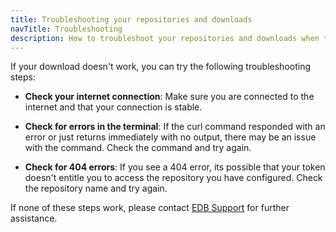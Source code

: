 ```yaml
---
title: Troubleshooting your repositories and downloads
navTitle: Troubleshooting
description: How to troubleshoot your repositories and downloads when they don't work
---
```


If your download doesn't work, you can try the following troubleshooting steps:

* **Check your internet connection**: Make sure you are connected to the internet and that your connection is stable.

* **Check for errors in the terminal**: If the curl command responded with an error or just returns immediately with no output, there may be an issue with the command. Check the command and try again.

* **Check for 404 errors**: If you see a 404 error, its possible that your token doesn't entitle you to access the repository you have configured. Check the repository name and try again.

If none of these steps work, please contact [EDB Support](https://www.enterprisedb.com/support) for further assistance.

